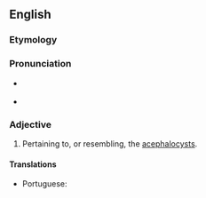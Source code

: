 ==English==

===Etymology===
{{suffix|acephalocyst|ic|lang=en}}

===Pronunciation===
* {{a|US}} {{IPA|/eɪˌsɛ.fə.loʊˈsɪ.stɪk/|lang=en}}
* {{audio|En-us-acephalocystic.ogg|Audio (US)|lang=en}}

===Adjective===
{{en-adj|-}}

# Pertaining to, or resembling, the [[acephalocyst]]s.

====Translations====
{{trans-top|pertaining to acephalocysts}}
* Portuguese: {{t|pt|acefalocístico}}
{{trans-mid}}
{{trans-bottom}}